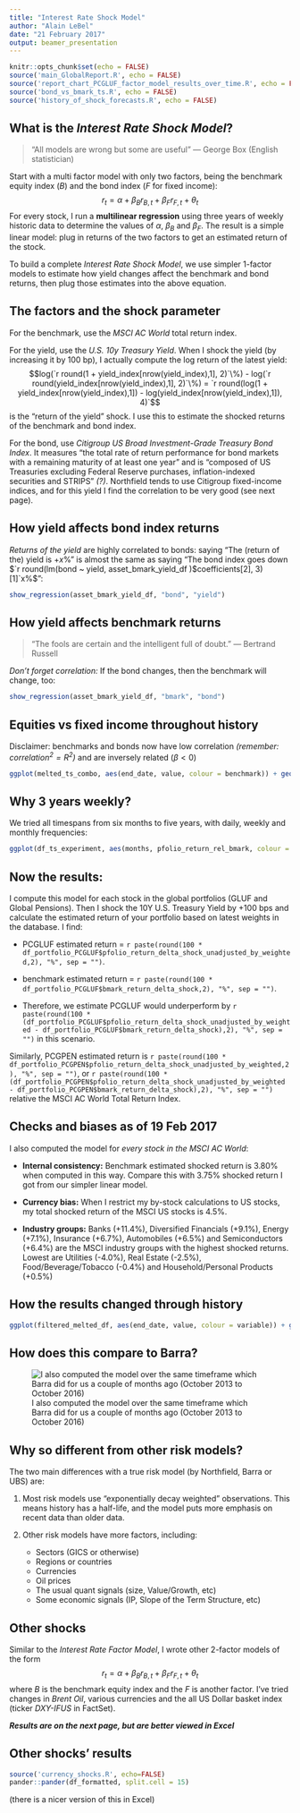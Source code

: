 ```yaml
---
title: "Interest Rate Shock Model"
author: "Alain LeBel"
date: "21 February 2017"
output: beamer_presentation
---
```


```r
knitr::opts_chunk$set(echo = FALSE)
source('main_GlobalReport.R', echo = FALSE)
source('report_chart_PCGLUF_factor_model_results_over_time.R', echo = FALSE)
source('bond_vs_bmark_ts.R', echo = FALSE)
source('history_of_shock_forecasts.R', echo = FALSE)
```
## What is the _Interest Rate Shock Model_?
<!-- Remember, you can render this in Visual Studio by going:
	rmarkdown::render('preso.Rmd')
at the command line.  In practice, these presos are easier to work on from RStudio. -->
> "All models are wrong but some are useful" --- George Box (English statistician)

Start with a multi factor model with only two factors, being the benchmark equity index ($B$) and the bond index ($F$ for fixed income):
$$r_t = \alpha + \beta_B r_{B,t} + \beta_F r_{F,t} + \theta_t$$
<!-- (The $\theta_t$ is a residual term which we assume will always average out to zero.  The $\alpha$ ought to be very close to zero.)  --> 
For every stock, I run a **multilinear regression** using three years of weekly historic data to determine the values of $\alpha$, $\beta_B$ and $\beta_F$. The result is a simple linear model: plug in returns of the two factors to get an estimated return of the stock. 

To build a complete _Interest Rate Shock Model_, we use simpler 1-factor models to estimate how yield changes affect the benchmark and bond returns, then plug those estimates into the above equation.

## The factors and the shock parameter
For the benchmark, use the _MSCI AC World_ total return index.

For the yield, use the _U.S. 10y Treasury Yield_.  When I shock the yield (by increasing it by 100 bp), I actually compute the log return of the latest yield:
$$log(`r round(1 + yield_index[nrow(yield_index),1], 2)`\%) - log(`r round(yield_index[nrow(yield_index),1], 2)`\%) =
`r round(log(1 + yield_index[nrow(yield_index),1]) - log(yield_index[nrow(yield_index),1]), 4)`$$
is the "return of the yield" shock.  I use this to estimate the shocked returns of the benchmark and bond index.

For the bond, use _Citigroup US Broad Investment-Grade Treasury Bond Index_.  It measures "the total rate of return performance for bond markets with a remaining maturity of at least one year" and is "composed of US Treasuries excluding Federal Reserve purchases, inflation-indexed securities and STRIPS" _(?)_.  Northfield tends to use Citigroup fixed-income indices, and for this yield I find the correlation to be very good (see next page).

## How yield affects bond index returns
_Returns of the yield_ are highly correlated to bonds:  saying "The (return of the) yield is $+x\%$" is almost the same as saying "The bond index goes down $`r round(lm(bond ~ yield, asset_bmark_yield_df )$coefficients[2], 3)[1]`x\%$":

```r
show_regression(asset_bmark_yield_df, "bond", "yield")
```
<!-- This chart should look good.  Point out that this is *not* the part of the model we should worry about. -->

## How yield affects benchmark returns
> "The fools are certain and the intelligent full of doubt." --- Bertrand Russell

_Don't forget correlation:_  If the bond changes, then the benchmark will change, too:

```r
show_regression(asset_bmark_yield_df, "bmark", "bond")
``` 
<!-- This chart should look bad.  Say:  "This ought to ought to underline the imperfection in the models.  Note that the 'big boy' risk models are no better, drawing 'lines drawn clouds of dots' just like this." -->

## Equities vs fixed income throughout history
Disclaimer:  benchmarks and bonds now have low correlation _(remember:  correlation$^2 = R^2$)_ and are inversely related ($\beta < 0$)

```r
ggplot(melted_ts_combo, aes(end_date, value, colour = benchmark)) + geom_line() + ggtitle("Benchmarks vs Bond:  Beta & R-squared (4y monthly rolling)") + facet_wrap(~metric) + theme(legend.position="bottom")
```

## Why 3 years weekly?
We tried all timespans from six months to five years, with daily, weekly and monthly frequencies:

```r
ggplot(df_ts_experiment, aes(months, pfolio_return_rel_bmark, colour = frequency)) + geom_line() + ggtitle("Next pfolio rel return if yield +100 bp:  model result by timespan and frequency")
```

## Now the results:
I compute this model for each stock in the global portfolios (GLUF and Global Pensions).  Then I shock the 10Y U.S. Treasury Yield by +100 bps and calculate the estimated return of your portfolio based on latest weights in the database.  I find:

- PCGLUF estimated return = `r paste(round(100 * df_portfolio_PCGLUF$pfolio_return_delta_shock_unadjusted_by_weighted,2), "%", sep = "")`.  

- benchmark estimated return = `r paste(round(100 * df_portfolio_PCGLUF$bmark_return_delta_shock,2), "%", sep = "")`.  

- Therefore, we estimate PCGLUF would underperform by `r paste(round(100 * (df_portfolio_PCGLUF$pfolio_return_delta_shock_unadjusted_by_weighted - df_portfolio_PCGLUF$bmark_return_delta_shock),2), "%", sep = "")` in this scenario.

Similarly, PCGPEN estimated return is `r paste(round(100 * df_portfolio_PCGPEN$pfolio_return_delta_shock_unadjusted_by_weighted,2), "%", sep = "")`, or `r paste(round(100 * (df_portfolio_PCGPEN$pfolio_return_delta_shock_unadjusted_by_weighted - df_portfolio_PCGPEN$bmark_return_delta_shock),2), "%", sep = "")` relative the MSCI AC World Total Return Index.

## Checks and biases as of 19 Feb 2017
I also computed the model for _every stock in the MSCI AC World_:

* **Internal consistency:** Benchmark estimated shocked return is 3.80% when computed in this way.  Compare this with 3.75% shocked return I got from our simpler linear model.

* **Currency bias:** When I restrict my by-stock calculations to US stocks, my total shocked return of the MSCI US stocks is 4.5%.

* **Industry groups:** Banks (+11.4%), Diversified Financials (+9.1%), Energy (+7.1%), Insurance (+6.7%), Automobiles (+6.5%) and Semiconductors (+6.4%) are the MSCI industry groups with the highest shocked returns.  Lowest are Utilities (-4.0%), Real Estate (-2.5%), Food/Beverage/Tobacco (-0.4%) and Household/Personal Products (+0.5%)

## How the results changed through history

```r
ggplot(filtered_melted_df, aes(end_date, value, colour = variable)) + geom_line() + ggtitle(paste(pfolio_code, "How shock forecasts changed over time")) + theme(legend.position="bottom")
```

## How does this compare to Barra?
![I also computed the model over the same timeframe which Barra did for us a couple of months ago (October 2013 to October 2016)](./img/vs_Barra.png)

<!--.  I find:
* PCGLUF estimated return is +3.0%, while Barra computed +6.4%
* the benchmark estimated returns +4.2%, while Barra computed +8.0%
* My model says -1.2% underperformance, while Barra say -1.6%
-->

## Why so different from other risk models?
The two main differences with a true risk model (by Northfield, Barra or UBS) are:

1. Most risk models use "exponentially decay weighted" observations.  This means history has a half-life, and the model puts more emphasis on recent data than older data.

2. Other risk models have more factors, including:
	+ Sectors (GICS or otherwise)
	+ Regions or countries
	+ Currencies
	+ Oil prices
	+ The usual quant signals (size, Value/Growth, etc)
	+ Some economic signals (IP, Slope of the Term Structure, etc)


## Other shocks
Similar to the _Interest Rate Factor Model_, I wrote other 2-factor models of the form
$$r_t = \alpha + \beta_B r_{B,t} + \beta_F r_{F,t} + \theta_t$$
where $B$ is the benchmark equity index and the $F$ is another factor.  I've tried changes in _Brent Oil_, various currencies and the all US Dollar basket index (ticker _DXY-IFUS_ in FactSet).

***Results are on the next page, but are better viewed in Excel***

## Other shocks' results
```r
source('currency_shocks.R', echo=FALSE)
pander::pander(df_formatted, split.cell = 15)
```
(there is a nicer version of this in Excel)


